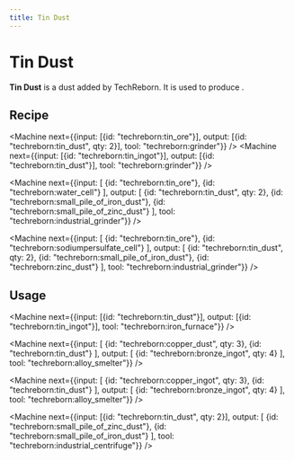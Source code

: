 ```yaml
---
title: Tin Dust
---
```


<ItemImage file="tin_dust" alt="Tin Dust" size="200" />

# Tin Dust

**Tin Dust** is a dust added by TechReborn. It is used to produce <McItem slug="techreborn:tin_ingot" />.

## Recipe

<CraftingTable recipe="input techreborn:small_pile_of_tin_dust techreborn:small_pile_of_tin_dust air input techreborn:small_pile_of_tin_dust techreborn:small_pile_of_tin_dust air input air air air output techreborn:tin_dust"/>

<Machine next={{input: [{id: "techreborn:tin_ore"}], output: [{id: "techreborn:tin_dust", qty: 2}], tool: "techreborn:grinder"}} />
<Machine next={{input: [{id: "techreborn:tin_ingot"}], output: [{id: "techreborn:tin_dust"}], tool: "techreborn:grinder"}} />

<Machine next={{input: [
  {id: "techreborn:tin_ore"},
  {id: "techreborn:water_cell"}
], output: [
  {id: "techreborn:tin_dust", qty: 2},
  {id: "techreborn:small_pile_of_iron_dust"},
  {id: "techreborn:small_pile_of_zinc_dust"}
], tool: "techreborn:industrial_grinder"}} />

<Machine next={{input: [
  {id: "techreborn:tin_ore"},
  {id: "techreborn:sodiumpersulfate_cell"}
], output: [
  {id: "techreborn:tin_dust", qty: 2},
  {id: "techreborn:small_pile_of_iron_dust"},
  {id: "techreborn:zinc_dust"}
], tool: "techreborn:industrial_grinder"}} />

## Usage

<CraftingTable recipe="input air air air input air techreborn:tin_dust air input air air air output techreborn:small_pile_of_tin_dust,4"/>

<Machine next={{input: [{id: "techreborn:tin_dust"}], output: [{id: "techreborn:tin_ingot"}], tool: "techreborn:iron_furnace"}} />

<Machine next={{input: [
  {id: "techreborn:copper_dust", qty: 3},
  {id: "techreborn:tin_dust"}
], output: [
  {id: "techreborn:bronze_ingot", qty: 4}
], tool: "techreborn:alloy_smelter"}} />

<Machine next={{input: [
  {id: "techreborn:copper_ingot", qty: 3},
  {id: "techreborn:tin_dust"}
], output: [
  {id: "techreborn:bronze_ingot", qty: 4}
], tool: "techreborn:alloy_smelter"}} />

<Machine next={{input: [{id: "techreborn:tin_dust", qty: 2}], output: [
  {id: "techreborn:small_pile_of_zinc_dust"},
  {id: "techreborn:small_pile_of_iron_dust"}
], tool: "techreborn:industrial_centrifuge"}} />
